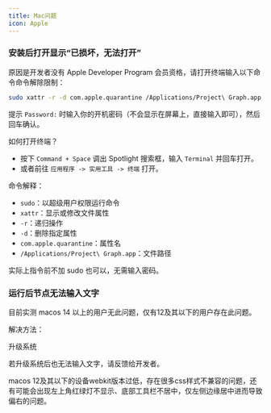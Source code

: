 ```yaml
---
title: Mac问题
icon: Apple
---
```


### 安装后打开显示“已损坏，无法打开”

原因是开发者没有 Apple Developer Program 会员资格，请打开终端输入以下命令命令解除限制：

```bash
sudo xattr -r -d com.apple.quarantine /Applications/Project\ Graph.app
```

提示 `Password:` 时输入你的开机密码（不会显示在屏幕上，直接输入即可），然后回车确认。

如何打开终端？

- 按下 `Command + Space` 调出 Spotlight 搜索框，输入 `Terminal` 并回车打开。
- 或者前往 `应用程序 -> 实用工具 -> 终端` 打开。

命令解释：

- `sudo`：以超级用户权限运行命令
- `xattr`：显示或修改文件属性
- `-r`：递归操作
- `-d`：删除指定属性
- `com.apple.quarantine`：属性名
- `/Applications/Project\ Graph.app`：文件路径

<Callout>实际上指令前不加 sudo 也可以，无需输入密码。</Callout>

### 运行后节点无法输入文字

目前实测 macos 14 以上的用户无此问题，仅有12及其以下的用户存在此问题。

解决方法：

升级系统

若升级系统后也无法输入文字，请反馈给开发者。

macos 12及其以下的设备webkit版本过低，存在很多css样式不兼容的问题，还有可能会出现左上角红绿灯不显示、底部工具栏不居中，仅左侧边缘居中进而导致偏右的问题。
